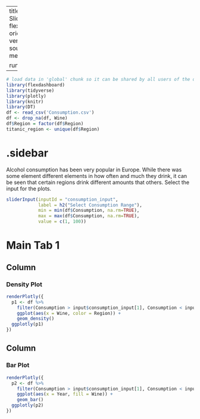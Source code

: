 
---
title: "Consumption - SliderInput"
output: 
  flexdashboard::flex_dashboard:
    orientation: columns
    vertical_layout: fill
    source_code: embed
    social: menu

runtime: shiny
---

```r
# load data in 'global' chunk so it can be shared by all users of the dashboard
library(flexdashboard)
library(tidyverse)
library(plotly)
library(knitr)
library(DT)
df <- read_csv('Consumption.csv')
df <- drop_na(df, Wine)
df$Region = factor(df$Region)
titanic_region <- unique(df$Region)

```

{.sidebar}
=======================================================================

Alcohol consumption has been very popular in Europe. While there was some element different elements in how often and much they drink, it can be seen that certain regions drink different amounts that others.  Select the input for the plots. 

```r
sliderInput(inputId = "consumption_input",
            label = h2("Select Consumption Range"),
            min = min(df$Consumption, na.rm=TRUE),
            max = max(df$Consumption, na.rm=TRUE),
            value = c(1, 100))

```

Main Tab 1
=======================================================================

Column {data-width=500}
-----------------------------------------------------------------------

### Density Plot

```r
renderPlotly({
  p1 <- df %>% 
    filter(Consumption > input$consumption_input[1], Consumption < input$consumption_input[2]) %>% 
    ggplot(aes(x = Wine, color = Region)) +  
    geom_density()  
  ggplotly(p1)  
})


```

Column {data-width=500}
-----------------------------------------------------------------------

### Bar Plot

```r
renderPlotly({
  p2 <- df %>% 
    filter(Consumption > input$consumption_input[1], Consumption < input$consumption_input[2]) %>%  
    ggplot(aes(x = Year, fill = Wine)) +  
    geom_bar() 
  ggplotly(p2)  
})


```
